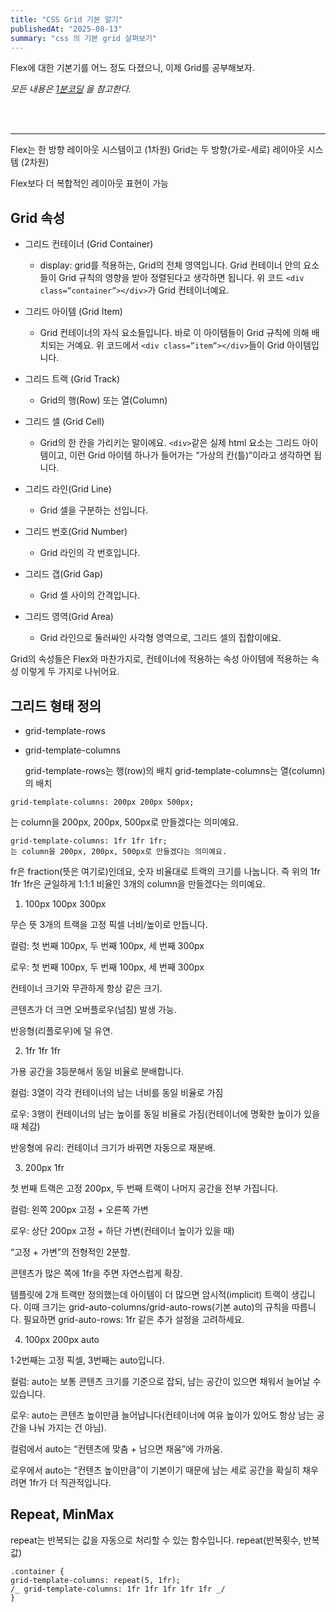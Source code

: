 ```yaml
---
title: "CSS Grid 기본 알기"
publishedAt: "2025-08-13"
summary: "css 의 기본 grid 살펴보기"
---
```


Flex에 대한 기본기를 어느 정도 다졌으니, 이제 Grid를 공부해보자.

<i>모든 내용은 [1분코딩](https://studiomeal.com/archives/533) 을 참고한다.</i>

<br />
<br />

---

Flex는 한 방향 레이아웃 시스템이고 (1차원)
Grid는 두 방향(가로-세로) 레이아웃 시스템 (2차원)

Flex보다 더 복합적인 레이아웃 표현이 가능

## Grid 속성

<ImageWithCaption
  src="/images/grid.png"
  alt="grid container"
  sourceUrl="https://studiomeal.com/archives/533"
  caption="출처 : "
  sourceLabel="1분코딩"
/>

- 그리드 컨테이너 (Grid Container)
  - display: grid를 적용하는, Grid의 전체 영역입니다. Grid 컨테이너 안의 요소들이 Grid 규칙의 영향을 받아 정렬된다고 생각하면 됩니다. 위 코드 `<div class=”container”></div>`가 Grid 컨테이너예요.
- 그리드 아이템 (Grid Item)

  - Grid 컨테이너의 자식 요소들입니다. 바로 이 아이템들이 Grid 규칙에 의해 배치되는 거예요. 위 코드에서 `<div class=”item”></div>`들이 Grid 아이템입니다.

- 그리드 트랙 (Grid Track)
  - Grid의 행(Row) 또는 열(Column)
- 그리드 셀 (Grid Cell)
  - Grid의 한 칸을 가리키는 말이에요. `<div>`같은 실제 html 요소는 그리드 아이템이고, 이런 Grid 아이템 하나가 들어가는 “가상의 칸(틀)”이라고 생각하면 됩니다.
- 그리드 라인(Grid Line)
  - Grid 셀을 구분하는 선입니다.
- 그리드 번호(Grid Number)
  - Grid 라인의 각 번호입니다.
- 그리드 갭(Grid Gap)
  - Grid 셀 사이의 간격입니다.
- 그리드 영역(Grid Area)
  - Grid 라인으로 둘러싸인 사각형 영역으로, 그리드 셀의 집합이에요.

Grid의 속성들은 Flex와 마찬가지로, 컨테이너에 적용하는 속성 아이템에 적용하는 속성 이렇게 두 가지로 나뉘어요.

## 그리드 형태 정의

- grid-template-rows
- grid-template-columns

  grid-template-rows는 행(row)의 배치
  grid-template-columns는 열(column)의 배치

```
grid-template-columns: 200px 200px 500px;
```

는 column을 200px, 200px, 500px로 만들겠다는 의미예요.

```
grid-template-columns: 1fr 1fr 1fr;
는 column을 200px, 200px, 500px로 만들겠다는 의미예요.
```

fr은 fraction(뜻은 여기로)인데요, 숫자 비율대로 트랙의 크기를 나눕니다.
즉 위의 1fr 1fr 1fr은 균일하게 1:1:1 비율인 3개의 column을 만들겠다는 의미예요.

<GridBasic />

1. 100px 100px 300px

무슨 뜻
3개의 트랙을 고정 픽셀 너비/높이로 만듭니다.

컬럼: 첫 번째 100px, 두 번째 100px, 세 번째 300px

로우: 첫 번째 100px, 두 번째 100px, 세 번째 300px

컨테이너 크기와 무관하게 항상 같은 크기.

콘텐츠가 더 크면 오버플로우(넘침) 발생 가능.

반응형(리플로우)에 덜 유연.

2. 1fr 1fr 1fr

가용 공간을 3등분해서 동일 비율로 분배합니다.

컬럼: 3열이 각각 컨테이너의 남는 너비를 동일 비율로 가짐

로우: 3행이 컨테이너의 남는 높이를 동일 비율로 가짐(컨테이너에 명확한 높이가 있을 때 체감)

반응형에 유리: 컨테이너 크기가 바뀌면 자동으로 재분배.

3. 200px 1fr

첫 번째 트랙은 고정 200px, 두 번째 트랙이 나머지 공간을 전부 가집니다.

컬럼: 왼쪽 200px 고정 + 오른쪽 가변

로우: 상단 200px 고정 + 하단 가변(컨테이너 높이가 있을 때)

“고정 + 가변”의 전형적인 2분할.

콘텐츠가 많은 쪽에 1fr을 주면 자연스럽게 확장.

템플릿에 2개 트랙만 정의했는데 아이템이 더 많으면 암시적(implicit) 트랙이 생깁니다.
이때 크기는 grid-auto-columns/grid-auto-rows(기본 auto)의 규칙을 따릅니다.
필요하면 grid-auto-rows: 1fr 같은 추가 설정을 고려하세요.

4. 100px 200px auto

1·2번째는 고정 픽셀, 3번째는 auto입니다.

컬럼: auto는 보통 콘텐츠 크기를 기준으로 잡되, 남는 공간이 있으면 채워서 늘어날 수 있습니다.

로우: auto는 콘텐츠 높이만큼 늘어납니다(컨테이너에 여유 높이가 있어도 항상 남는 공간을 나눠 가지는 건 아님).

컬럼에서 auto는 “컨텐츠에 맞춤 + 남으면 채움”에 가까움.

로우에서 auto는 “컨텐츠 높이만큼”이 기본이기 때문에 남는 세로 공간을 확실히 채우려면 1fr가 더 직관적입니다.

## Repeat, MinMax

repeat는 반복되는 값을 자동으로 처리할 수 있는 함수입니다.
repeat(반복횟수, 반복값)

```
.container {
grid-template-columns: repeat(5, 1fr);
/_ grid-template-columns: 1fr 1fr 1fr 1fr 1fr _/
}

```

<GridRepeat />
